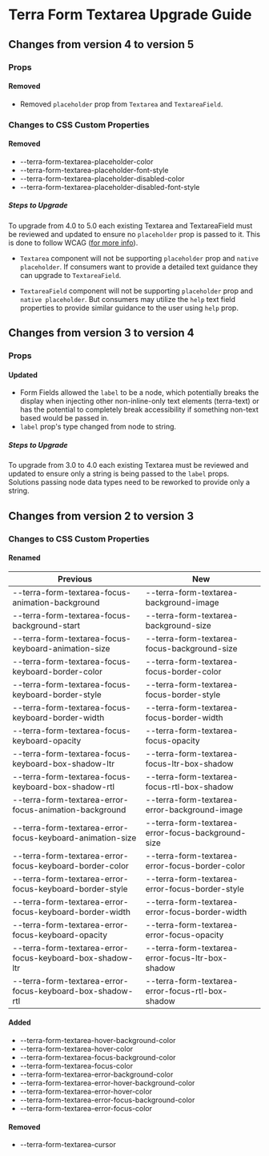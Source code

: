 
<Badge />

# Terra Form Textarea Upgrade Guide

## Changes from version 4 to version 5

### Props

#### Removed
* Removed `placeholder` prop from `Textarea` and  `TextareaField`.

### Changes to CSS Custom Properties

#### Removed
* --terra-form-textarea-placeholder-color
* --terra-form-textarea-placeholder-font-style
* --terra-form-textarea-placeholder-disabled-color
* --terra-form-textarea-placeholder-disabled-font-style

##### Steps to Upgrade
To upgrade from 4.0 to 5.0 each existing Textarea and TextareaField must be reviewed and updated to ensure no `placeholder` prop is passed to it. This is done to follow WCAG ([for more info](https://www.w3.org/WAI/GL/low-vision-a11y-tf/wiki/Placeholder_Research)).

* `Textarea` component will not be supporting `placeholder` prop and `native placeholder`. If consumers want to provide a detailed text guidance they can upgrade to `TextareaField`.

* `TextareaField` component will not be supporting `placeholder` prop and `native placeholder`. But consumers may utilize the `help` text field properties to provide similar guidance to the user using `help` prop.

## Changes from version 3 to version 4

### Props

#### Updated
* Form Fields allowed the `label` to be a node, which potentially breaks the display when injecting other non-inline-only text elements (terra-text) or has the potential to completely break accessibility if something non-text based would be passed in.
* `label` prop's type changed from node to string.

##### Steps to Upgrade
To upgrade from 3.0 to 4.0 each existing Textarea must be reviewed and updated to ensure only a string is being passed to the `label` props. Solutions passing node data types need to be reworked to provide only a string.

## Changes from version 2 to version 3

### Changes to CSS Custom Properties

#### Renamed
| Previous | New |
|-|-|
| --terra-form-textarea-focus-animation-background | --terra-form-textarea-background-image |
| --terra-form-textarea-focus-background-start | --terra-form-textarea-background-size |
| --terra-form-textarea-focus-keyboard-animation-size | --terra-form-textarea-focus-background-size |
| --terra-form-textarea-focus-keyboard-border-color | --terra-form-textarea-focus-border-color |
| --terra-form-textarea-focus-keyboard-border-style | --terra-form-textarea-focus-border-style |
| --terra-form-textarea-focus-keyboard-border-width | --terra-form-textarea-focus-border-width |
| --terra-form-textarea-focus-keyboard-opacity | --terra-form-textarea-focus-opacity |
| --terra-form-textarea-focus-keyboard-box-shadow-ltr | --terra-form-textarea-focus-ltr-box-shadow |
| --terra-form-textarea-focus-keyboard-box-shadow-rtl | --terra-form-textarea-focus-rtl-box-shadow |
| --terra-form-textarea-error-focus-animation-background | --terra-form-textarea-error-background-image |
| --terra-form-textarea-error-focus-keyboard-animation-size | --terra-form-textarea-error-focus-background-size |
| --terra-form-textarea-error-focus-keyboard-border-color | --terra-form-textarea-error-focus-border-color |
| --terra-form-textarea-error-focus-keyboard-border-style | --terra-form-textarea-error-focus-border-style |
| --terra-form-textarea-error-focus-keyboard-border-width | --terra-form-textarea-error-focus-border-width |
| --terra-form-textarea-error-focus-keyboard-opacity | --terra-form-textarea-error-focus-opacity |
| --terra-form-textarea-error-focus-keyboard-box-shadow-ltr | --terra-form-textarea-error-focus-ltr-box-shadow |
| --terra-form-textarea-error-focus-keyboard-box-shadow-rtl | --terra-form-textarea-error-focus-rtl-box-shadow |

#### Added
* --terra-form-textarea-hover-background-color
* --terra-form-textarea-hover-color
* --terra-form-textarea-focus-background-color
* --terra-form-textarea-focus-color
* --terra-form-textarea-error-background-color
* --terra-form-textarea-error-hover-background-color
* --terra-form-textarea-error-hover-color
* --terra-form-textarea-error-focus-background-color
* --terra-form-textarea-error-focus-color

#### Removed
* --terra-form-textarea-cursor
